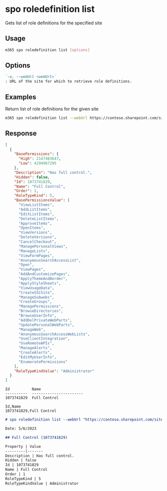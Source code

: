 
# spo roledefinition list

Gets list of role definitions for the specified site

## Usage

```sh
m365 spo roledefinition list [options]
```

## Options

```md definition-list
`-u, --webUrl <webUrl>`
: URL of the site for which to retrieve role definitions.
```

<Global />

## Examples

Return list of role definitions for the given site

```sh
m365 spo roledefinition list --webUrl https://contoso.sharepoint.com/sites/project-x
```

## Response

<Tabs>
  <TabItem value="JSON">

  ```json
  [
    {
      "BasePermissions": {
        "High": 2147483647,
        "Low": 4294967295
      },
      "Description": "Has full control.",
      "Hidden": false,
      "Id": 1073741829,
      "Name": "Full Control",
      "Order": 1,
      "RoleTypeKind": 5,
      "BasePermissionsValue": [
        "ViewListItems",
        "AddListItems",
        "EditListItems",
        "DeleteListItems",
        "ApproveItems",
        "OpenItems",
        "ViewVersions",
        "DeleteVersions",
        "CancelCheckout",
        "ManagePersonalViews",
        "ManageLists",
        "ViewFormPages",
        "AnonymousSearchAccessList",
        "Open",
        "ViewPages",
        "AddAndCustomizePages",
        "ApplyThemeAndBorder",
        "ApplyStyleSheets",
        "ViewUsageData",
        "CreateSSCSite",
        "ManageSubwebs",
        "CreateGroups",
        "ManagePermissions",
        "BrowseDirectories",
        "BrowseUserInfo",
        "AddDelPrivateWebParts",
        "UpdatePersonalWebParts",
        "ManageWeb",
        "AnonymousSearchAccessWebLists",
        "UseClientIntegration",
        "UseRemoteAPIs",
        "ManageAlerts",
        "CreateAlerts",
        "EditMyUserInfo",
        "EnumeratePermissions"
      ],
      "RoleTypeKindValue": "Administrator"
    }
  ]
  ```

  </TabItem>
  <TabItem value="Text">

  ```text
  Id          Name
  ----------  -----------------------
  1073741829  Full Control
  ```

  </TabItem>
  <TabItem value="CSV">

  ```csv
  Id,Name
  1073741829,Full Control
  ```

  </TabItem>
  <TabItem value="Markdown">

  ```md
  # spo roledefinition list --webUrl "https://contoso.sharepoint.com/sites/project-x"

  Date: 5/6/2023

  ## Full Control (1073741829)

  Property | Value
  ---------|-------
  Description | Has full control.
  Hidden | false
  Id | 1073741829
  Name | Full Control
  Order | 1
  RoleTypeKind | 5
  RoleTypeKindValue | Administrator
  ```

  </TabItem>
</Tabs>

